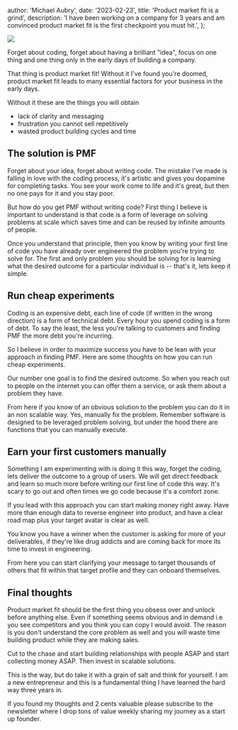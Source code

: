 
  author: 'Michael Aubry',
  date: '2023-02-23',
  title: 'Product market fit is a grind',
  description:
    'I have been working on a company for 3 years and am convinced product market fit is the first checkpoint you must hit.',
};


<Head>
  <meta
    name='image'
    content='https://motionbox-public.b-cdn.net/images/og/product-market-fit-is-a-grind.png'
  />
  <meta
    name='twitter:image'
    content='https://motionbox-public.b-cdn.net/images/og/product-market-fit-is-a-grind.png'
  />
  <meta name='twitter:title' content='Product market fit is a grind' />
</Head>

<Image
  width={1200}
  height={630}
  src='https://motionbox-public.b-cdn.net/images/og/product-market-fit-is-a-grind.png'
/>

Forget about coding, forget about having a brilliant "idea", focus on one thing and one thing only in the early days of building a company.

That thing is product market fit! Without it I've found you're doomed, product market fit leads to many essential factors for your business in the early days.

Without it these are the things you will obtain

- lack of clarity and messaging
- frustration you cannot sell repetitively
- wasted product building cycles and time

## The solution is PMF

Forget about your idea, forget about writing code. The mistake I've made is falling in love with the coding process, it's artistic and gives you dopamine for completing tasks. You see your work come to life and it's great, but then no one pays for it and you stay poor.

But how do you get PMF without writing code? First thing I believe is important to understand is that code is a form of leverage on solving problems at scale which saves time and can be reused by infinite amounts of people.

Once you understand that principle, then you know by writing your first line of code you have already over engineered the problem you're trying to solve for. The first and only problem you should be solving for is learning what the desired outcome for a particular individual is -- that's it, lets keep it simple.

## Run cheap experiments

Coding is an expensive debt, each line of code (if written in the wrong direction) is a form of technical debt. Every hour you spend coding is a form of debt. To say the least, the less you're talking to customers and finding PMF the more debt you're incurring.

So I believe in order to maximize success you have to be lean with your approach in finding PMF. Here are some thoughts on how you can run cheap experiments.

Our number one goal is to find the desired outcome. So when you reach out to people on the internet you can offer them a service, or ask them about a problem they have.

From here if you know of an obvious solution to the problem you can do it in an non scalable way. Yes, manually fix the problem. Remember software is designed to be leveraged problem solving, but under the hood there are functions that you can manually execute.

## Earn your first customers manually

Something I am experimenting with is doing it this way, forget the coding, lets deliver the outcome to a group of users. We will get direct feedback and learn so much more before writing our first line of code this way. It's scary to go out and often times we go code because it's a comfort zone.

If you lead with this approach you can start making money right away. Have more than enough data to reverse engineer into product, and have a clear road map plus your target avatar is clear as well.

You know you have a winner when the customer is asking for more of your deliverables, if they're like drug addicts and are coming back for more its time to invest in engineering.

From here you can start clarifying your message to target thousands of others that fit within that target profile and they can onboard themselves.

## Final thoughts

Product market fit should be the first thing you obsess over and unlock before anything else. Even if something seems obvious and in demand i.e you see competitors and you think you can copy I would avoid. The reason is you don't understand the core problem as well and you will waste time building product while they are making sales.

Cut to the chase and start building relationships with people ASAP and start collecting money ASAP. Then invest in scalable solutions.

This is the way, but do take it with a grain of salt and think for yourself. I am a new entrepreneur and this is a fundamental thing I have learned the hard way three years in.

If you found my thoughts and 2 cents valuable please subscribe to the newsletter where I drop tons of value weekly sharing my journey as a start up founder.

